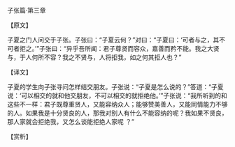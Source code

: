 

子张篇·第三章

【原文】

子夏之门人问交于子张。子张曰：“子夏云何？”对曰：“子夏曰：‘可者与之，其不可者拒之。’”子张曰：“异乎吾所闻：君子尊贤而容众，嘉善而矜不能。我之大贤与，于人何所不容？我之不贤与，人将拒我，如之何其拒人也？”

【译文】

子夏的学生向子张寻问怎样结交朋友。子张说：“子夏是怎么说的？”答道：“子夏说：‘可以相交的就和他交朋友，不可以相交的就拒绝他。’”子张说：“我所听到的和这些不一样：君子既尊重贤人，又能容纳众人；能够赞美善人，又能同情能力不够的人。如果我是十分贤良的人，那我对别人有什么不能容纳的呢？我如果不贤良，那人家就会拒绝我，又怎么谈能拒绝人家呢        ？”

【赏析】

